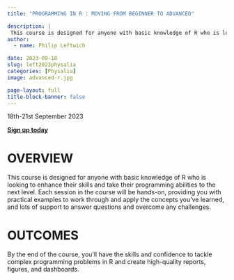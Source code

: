 ```yaml
---
title: "PROGRAMMING IN R : MOVING FROM BEGINNER TO ADVANCED"

description: |
 This course is designed for anyone with basic knowledge of R who is looking to enhance their skills and take their programming abilities to the next level. Each session in the course will be hands-on, providing you with practical examples to work through and apply the concepts you've learned, and lots of support to answer questions and overcome any challenges.
author:
  - name: Philip Leftwich

date: 2023-09-18
slug: left2023physalia
categories: [Physalia]
image: advanced-r.jpg

page-layout: full
title-block-banner: false
---
```



18th-21st September 2023

[**Sign up today**](https://www.physalia-courses.org/courses-workshops/course47/)

# OVERVIEW

This course is designed for anyone with basic knowledge of R who is looking to enhance their skills and take their programming abilities to the next level. Each session in the course will be hands-on, providing you with practical examples to work through and apply the concepts you've learned, and lots of support to answer questions and overcome any challenges.

# OUTCOMES

By the end of the course, you'll have the skills and confidence to tackle complex programming problems in R and create high-quality reports, figures, and dashboards.





